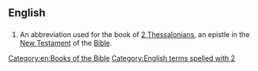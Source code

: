 ==English==

==={{abbreviation}}===
{{head|en|abbreviation}}

# {{biblical}} An abbreviation used for the book of [[2 Thessalonians]], an epistle in the [[New Testament]] of the [[Bible]].

[[Category:en:Books of the Bible]]
[[Category:English terms spelled with 2]]
